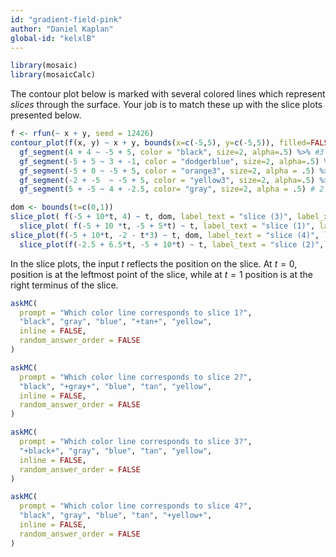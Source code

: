```yaml
---
id: "gradient-field-pink"
author: "Daniel Kaplan"
global-id: "kelxlB"
---
```


```r

library(mosaic)
library(mosaicCalc)
```

The contour plot below is marked with several colored lines which represent *slices* through the surface. Your job is to match these up with the slice plots presented below.

```r
f <- rfun(~ x + y, seed = 12426)
contour_plot(f(x, y) ~ x + y, bounds(x=c(-5,5), y=c(-5,5)), filled=FALSE) %>%
  gf_segment(4 + 4 ~ -5 + 5, color = "black", size=2, alpha=.5) %>% #3
  gf_segment(-5 + 5 ~ 3 + -1, color = "dodgerblue", size=2, alpha=.5) %>% #
  gf_segment(-5 + 0 ~ -5 + 5, color = "orange3", size=2, alpha = .5) %>% #1
  gf_segment(-2 + -5  ~ -5 + 5, color = "yellow3", size=2, alpha=.5) %>% # 4
  gf_segment(5 + -5 ~ 4 + -2.5, color= "gray", size=2, alpha = .5) # 2
```


```r
dom <- bounds(t=c(0,1))
slice_plot( f(-5 + 10*t, 4) ~ t, dom, label_text = "slice (3)", label_x=.5) %>% #black
  slice_plot( f(-5 + 10 *t, -5 + 5*t) ~ t, label_text = "slice (1)", label_x=.75) # tan
slice_plot(f(-5 + 10*t, -2 - t*3) ~ t, dom, label_text = "slice (4)", label_x = 3 ) %>% #yellow
  slice_plot(f(-2.5 + 6.5*t, -5 + 10*t) ~ t, label_text = "slice (2)",label_x=.5) #gray
```

In the slice plots, the input $t$ reflects the position on the slice. At $t=0$, position is at the leftmost point of the slice, while at $t=1$ position is at the right terminus of the slice.


```r
askMC(
  prompt = "Which color line corresponds to slice 1?",
  "black", "gray", "blue", "+tan+", "yellow",
  inline = FALSE,
  random_answer_order = FALSE
)
```

```r
askMC(
  prompt = "Which color line corresponds to slice 2?",
  "black", "+gray+", "blue", "tan", "yellow",
  inline = FALSE,
  random_answer_order = FALSE
)
```

```r
askMC(
  prompt = "Which color line corresponds to slice 3?",
  "+black+", "gray", "blue", "tan", "yellow",
  inline = FALSE,
  random_answer_order = FALSE
)
```

```r
askMC(
  prompt = "Which color line corresponds to slice 4?",
  "black", "gray", "blue", "tan", "+yellow+",
  inline = FALSE,
  random_answer_order = FALSE
)
```


